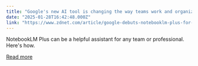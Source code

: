 ```yaml
---
title: "Google's new AI tool is changing the way teams work and organize research"
date: "2025-01-28T16:42:48.000Z"
link: "https://www.zdnet.com/article/google-debuts-notebooklm-plus-for-businesses-and-professionals/"
---
```


NotebookLM Plus can be a helpful assistant for any team or professional. Here's how.

[Read more](https://www.zdnet.com/article/google-debuts-notebooklm-plus-for-businesses-and-professionals/)
